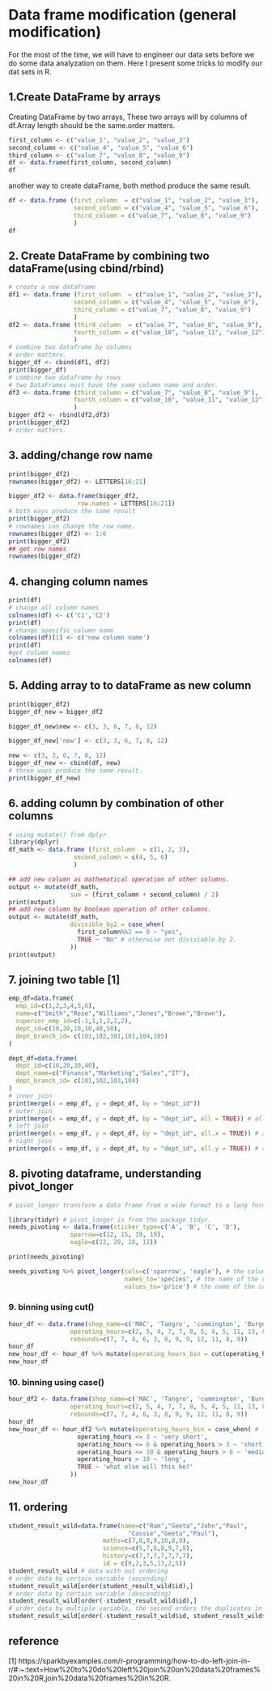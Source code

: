 # Data frame modification (general modification)
For the most of the time, we will have to engineer our data sets before we do some data analyzation on them. Here I present some tricks to modify our dat sets in R.

## 1.Create DataFrame by arrays
Creating DataFrame by two arrays, These two arrays will by columns of df.Array length should be the same.order matters.
```r
first_column <- c("value_1", "value_2", "value_3")
second_column <- c("value_4", "value_5", "value_6")
third_column <- c("value_7", "value_8", "value_9")
df <- data.frame(first_column, second_column)
df
```
another way to create dataFrame, both method produce the same result.
```r
df <- data.frame (first_column  = c("value_1", "value_2", "value_3"),
                  second_column = c("value_4", "value_5", "value_6"),
                  third_column = c("value_7", "value_8", "value_9")
                  )
df
```
## 2. Create DataFrame by combining two dataFrame(using cbind/rbind)
```r
# create a new dataFrame
df1 <- data.frame (first_column  = c("value_1", "value_2", "value_3"),
                  second_column = c("value_4", "value_5", "value_6"),
                  third_column = c("value_7", "value_8", "value_9")
                  )
df2 <- data.frame (third_column  = c("value_7", "value_8", "value_9"),
                  fourth_column = c("value_10", "value_11", "value_12")
                  )
# combine two dataframe by columns
# order matters.
bigger_df <- cbind(df1, df2)
print(bigger_df)
# combine two dataframe by rows
# two DataFrames must have the same column name and order.
df3 <- data.frame (third_column = c("value_7", "value_8", "value_9"),
                  fourth_column = c("value_10", "value_11", "value_12")
                  )
bigger_df2 <- rbind(df2,df3)
print(bigger_df2)
# order matters.
```
## 3. adding/change row name
```r
print(bigger_df2)
rownames(bigger_df2) <- LETTERS[16:21]

bigger_df2 <- data.frame(bigger_df2,
                   row.names = LETTERS[16:21])
# both ways produce the same result
print(bigger_df2)
# rownames can change the row name.
rownames(bigger_df2) <- 1:6
print(bigger_df2)
## get row names
rownames(bigger_df2)
```

## 4. changing column names
```r
print(df)
# change all column names
colnames(df) <- c('C1','C2')
print(df)
# change specific column name
colnames(df)[1] <- c('new column name')
print(df)
#get column names
colnames(df)
```

## 5. Adding array to to dataFrame as new column
```r
print(bigger_df2)
bigger_df_new = bigger_df2

bigger_df_new$new <- c(3, 3, 6, 7, 8, 12)

bigger_df_new['new'] <- c(3, 3, 6, 7, 8, 12)

new <- c(3, 3, 6, 7, 8, 12)
bigger_df_new <- cbind(df, new)
# three ways produce the same result.
print(bigger_df_new)
```

## 6. adding column by combination of other columns
```r
# using mutate() from dplyr
library(dplyr)
df_math <- data.frame (first_column  = c(1, 2, 3),
                  second_column = c(4, 5, 6)
                  )

## add new column as mathematical operation of other columns.
output <- mutate(df_math,
                 sum = (first_column + second_column) / 2)
print(output)
## add new column by boolean operation of other columns.
output <- mutate(df_math,
                 divisible_by2 = case_when(
                   first_column%%2 == 0 ~ "yes",
                   TRUE ~ "No" # otherwise not divisiable by 2.
                 ))
print(output)
```

## 7. joining two table **[1]**
```r
emp_df=data.frame(
  emp_id=c(1,2,3,4,5,6),
  name=c("Smith","Rose","Williams","Jones","Brown","Brown"),
  superior_emp_id=c(-1,1,1,2,2,2),
  dept_id=c(10,20,10,10,40,50),
  dept_branch_id= c(101,102,101,101,104,105)
)

dept_df=data.frame(
  dept_id=c(10,20,30,40),
  dept_name=c("Finance","Marketing","Sales","IT"),
  dept_branch_id= c(101,102,103,104)
)
# inner join
print(merge(x = emp_df, y = dept_df, by = "dept_id"))
# outer join 
print(merge(x = emp_df, y = dept_df, by = "dept_id", all = TRUE)) # all means containing all rows
# left join
print(merge(x = emp_df, y = dept_df, by = "dept_id", all.x = TRUE)) # all.x means containing all rows in x
# right join
print(merge(x = emp_df, y = dept_df, by = "dept_id", all.y = TRUE)) # all.y means containing all rows in y

```

## 8. pivoting dataframe, understanding pivot_longer
```r
# pivot_longer transform a data frame from a wide format to a long format by converting feature names to a categorical feature.

library(tidyr) # pivot_longer is from the package tidyr.
needs_pivoting <- data.frame(sticker_type=c('A', 'B', 'C', 'D'),
                 sparrow=c(12, 15, 19, 19),
                 eagle=c(22, 29, 18, 12))

print(needs_pivoting)

needs_pivoting %>% pivot_longer(cols=c('sparrow', 'eagle'), # the columns(feature names) to be pivoted
                                names_to='species', # the name of the column of features
                                values_to='price') # the name of the column of values
```

### 9. binning using cut()
```r
hour_df <- data.frame(shop_name=c('MAC', 'Tangro', 'cummington', 'Burger King', 'judgement', 'KFC', 'ye', 'Dungeon', 'Razer', 'yeah sir', 'Koban wife', 'string'),
                 operating_hours=c(2, 5, 4, 7, 7, 8, 5, 4, 5, 11, 13, 8),
                 rebounds=c(7, 7, 4, 6, 3, 8, 9, 9, 12, 11, 8, 9))
hour_df
new_hour_df <- hour_df %>% mutate(operating_hours_bin = cut(operating_hours, breaks=c(0,5,9,13)))
new_hour_df
```

### 10. binning using case()
```r
hour_df2 <- data.frame(shop_name=c('MAC', 'Tangro', 'cummington', 'Burger King', 'judgement', 'KFC', 'ye', 'Dungeon', 'Razer', 'yeah sir', 'Koban wife', 'string'),
                 operating_hours=c(2, 5, 4, 7, 7, 8, 5, 4, 5, 11, 13, 8),
                 rebounds=c(7, 7, 4, 6, 3, 8, 9, 9, 12, 11, 8, 9))
hour_df
new_hour_df <- hour_df2 %>% mutate(operating_hours_bin = case_when( # logistics
                   operating_hours <= 3 ~ 'very short',
                   operating_hours <= 6 & operating_hours > 3 ~ 'short',
                   operating_hours <= 10 & operating_hours > 6 ~ 'median',
                   operating_hours > 10 ~ 'long',
                   TRUE ~ 'what else will this be?'
                 ))
new_hour_df
```

## 11. ordering
```r
student_result_wild=data.frame(name=c("Ram","Geeta","John","Paul",
                                 "Cassie","Geeta","Paul"),
                          maths=c(7,8,8,9,10,8,9),
                          science=c(5,7,6,8,9,7,8),
                          history=c(7,7,7,7,7,7,7),
                          id = c(9,2,3,5,13,2,5))
student_result_wild # data with out ordering
# order data by certain variable (ascending)
student_result_wild[order(student_result_wild$id),]
# order data by certain variable (descending)
student_result_wild[order(-student_result_wild$id),]
# order data by multiple variable, the second orders the duplicates in first variable
student_result_wild[order(-student_result_wild$id, student_result_wild$science),]
```

## reference
[1] https://sparkbyexamples.com/r-programming/how-to-do-left-join-in-r/#:~:text=How%20to%20do%20left%20join%20on%20data%20frames%20in%20R,join%20data%20frames%20in%20R.